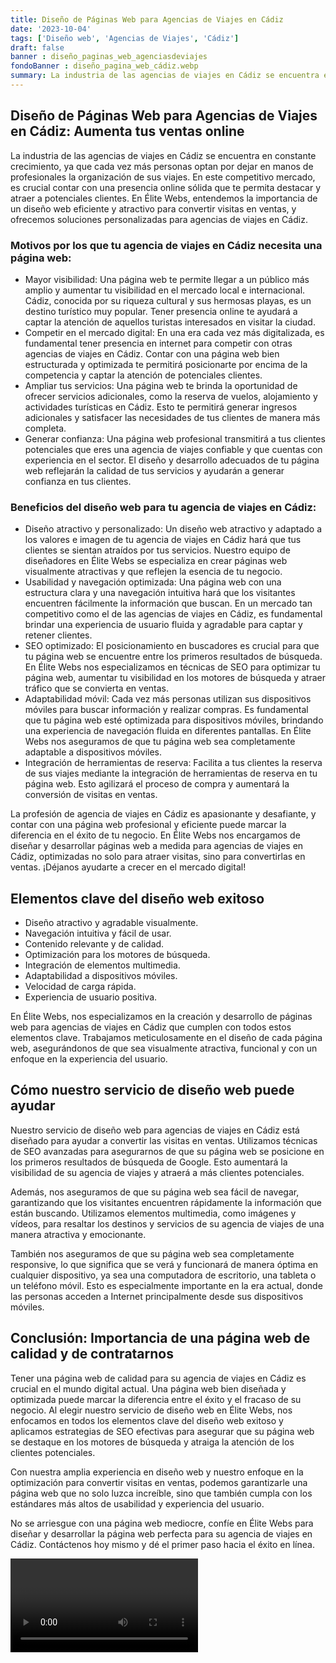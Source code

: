 ```yaml
---
title: Diseño de Páginas Web para Agencias de Viajes en Cádiz
date: '2023-10-04'
tags: ['Diseño web', 'Agencias de Viajes', 'Cádiz']
draft: false
banner : diseño_paginas_web_agenciasdeviajes
fondoBanner : diseño_pagina_web_cádiz.webp
summary: La industria de las agencias de viajes en Cádiz se encuentra en constante crecimiento, ya que cada vez más personas optan por dejar en manos de profesionales la organización de sus viajes. En este competitivo mercado, es crucial contar con una presencia online sólida que te permita destacar y atraer a potenciales clientes. En Élite Webs, entendemos la importancia de un diseño web eficiente y atractivo para convertir visitas en ventas, y ofrecemos soluciones personalizadas para agencias de viajes en Cádiz.
---
```


## Diseño de Páginas Web para Agencias de Viajes en Cádiz: Aumenta tus ventas online

La industria de las agencias de viajes en Cádiz se encuentra en constante crecimiento, ya que cada vez más personas optan por dejar en manos de profesionales la organización de sus viajes. En este competitivo mercado, es crucial contar con una presencia online sólida que te permita destacar y atraer a potenciales clientes. En Élite Webs, entendemos la importancia de un diseño web eficiente y atractivo para convertir visitas en ventas, y ofrecemos soluciones personalizadas para agencias de viajes en Cádiz.

### Motivos por los que tu agencia de viajes en Cádiz necesita una página web:

- Mayor visibilidad: Una página web te permite llegar a un público más amplio y aumentar tu visibilidad en el mercado local e internacional. Cádiz, conocida por su riqueza cultural y sus hermosas playas, es un destino turístico muy popular. Tener presencia online te ayudará a captar la atención de aquellos turistas interesados en visitar la ciudad.
- Competir en el mercado digital: En una era cada vez más digitalizada, es fundamental tener presencia en internet para competir con otras agencias de viajes en Cádiz. Contar con una página web bien estructurada y optimizada te permitirá posicionarte por encima de la competencia y captar la atención de potenciales clientes.
- Ampliar tus servicios: Una página web te brinda la oportunidad de ofrecer servicios adicionales, como la reserva de vuelos, alojamiento y actividades turísticas en Cádiz. Esto te permitirá generar ingresos adicionales y satisfacer las necesidades de tus clientes de manera más completa.
- Generar confianza: Una página web profesional transmitirá a tus clientes potenciales que eres una agencia de viajes confiable y que cuentas con experiencia en el sector. El diseño y desarrollo adecuados de tu página web reflejarán la calidad de tus servicios y ayudarán a generar confianza en tus clientes.

### Beneficios del diseño web para tu agencia de viajes en Cádiz:

- Diseño atractivo y personalizado: Un diseño web atractivo y adaptado a los valores e imagen de tu agencia de viajes en Cádiz hará que tus clientes se sientan atraídos por tus servicios. Nuestro equipo de diseñadores en Élite Webs se especializa en crear páginas web visualmente atractivas y que reflejen la esencia de tu negocio.
- Usabilidad y navegación optimizada: Una página web con una estructura clara y una navegación intuitiva hará que los visitantes encuentren fácilmente la información que buscan. En un mercado tan competitivo como el de las agencias de viajes en Cádiz, es fundamental brindar una experiencia de usuario fluida y agradable para captar y retener clientes.
- SEO optimizado: El posicionamiento en buscadores es crucial para que tu página web se encuentre entre los primeros resultados de búsqueda. En Élite Webs nos especializamos en técnicas de SEO para optimizar tu página web, aumentar tu visibilidad en los motores de búsqueda y atraer tráfico que se convierta en ventas.
- Adaptabilidad móvil: Cada vez más personas utilizan sus dispositivos móviles para buscar información y realizar compras. Es fundamental que tu página web esté optimizada para dispositivos móviles, brindando una experiencia de navegación fluida en diferentes pantallas. En Élite Webs nos aseguramos de que tu página web sea completamente adaptable a dispositivos móviles.
- Integración de herramientas de reserva: Facilita a tus clientes la reserva de sus viajes mediante la integración de herramientas de reserva en tu página web. Esto agilizará el proceso de compra y aumentará la conversión de visitas en ventas.

La profesión de agencia de viajes en Cádiz es apasionante y desafiante, y contar con una página web profesional y eficiente puede marcar la diferencia en el éxito de tu negocio. En Élite Webs nos encargamos de diseñar y desarrollar páginas web a medida para agencias de viajes en Cádiz, optimizadas no solo para atraer visitas, sino para convertirlas en ventas. ¡Déjanos ayudarte a crecer en el mercado digital!

<GifSeo />

<Cta />

## Elementos clave del diseño web exitoso

- Diseño atractivo y agradable visualmente.
- Navegación intuitiva y fácil de usar.
- Contenido relevante y de calidad.
- Optimización para los motores de búsqueda.
- Integración de elementos multimedia.
- Adaptabilidad a dispositivos móviles.
- Velocidad de carga rápida.
- Experiencia de usuario positiva.

En Élite Webs, nos especializamos en la creación y desarrollo de páginas web para agencias de viajes en Cádiz que cumplen con todos estos elementos clave. Trabajamos meticulosamente en el diseño de cada página web, asegurándonos de que sea visualmente atractiva, funcional y con un enfoque en la experiencia del usuario.

## Cómo nuestro servicio de diseño web puede ayudar

Nuestro servicio de diseño web para agencias de viajes en Cádiz está diseñado para ayudar a convertir las visitas en ventas. Utilizamos técnicas de SEO avanzadas para asegurarnos de que su página web se posicione en los primeros resultados de búsqueda de Google. Esto aumentará la visibilidad de su agencia de viajes y atraerá a más clientes potenciales.

Además, nos aseguramos de que su página web sea fácil de navegar, garantizando que los visitantes encuentren rápidamente la información que están buscando. Utilizamos elementos multimedia, como imágenes y vídeos, para resaltar los destinos y servicios de su agencia de viajes de una manera atractiva y emocionante.

También nos aseguramos de que su página web sea completamente responsive, lo que significa que se verá y funcionará de manera óptima en cualquier dispositivo, ya sea una computadora de escritorio, una tableta o un teléfono móvil. Esto es especialmente importante en la era actual, donde las personas acceden a Internet principalmente desde sus dispositivos móviles.

## Conclusión: Importancia de una página web de calidad y de contratarnos

Tener una página web de calidad para su agencia de viajes en Cádiz es crucial en el mundo digital actual. Una página web bien diseñada y optimizada puede marcar la diferencia entre el éxito y el fracaso de su negocio. Al elegir nuestro servicio de diseño web en Élite Webs, nos enfocamos en todos los elementos clave del diseño web exitoso y aplicamos estrategias de SEO efectivas para asegurar que su página web se destaque en los motores de búsqueda y atraiga la atención de los clientes potenciales.

Con nuestra amplia experiencia en diseño web y nuestro enfoque en la optimización para convertir visitas en ventas, podemos garantizarle una página web que no solo luzca increíble, sino que también cumpla con los estándares más altos de usabilidad y experiencia del usuario.

No se arriesgue con una página web mediocre, confíe en Élite Webs para diseñar y desarrollar la página web perfecta para su agencia de viajes en Cádiz. Contáctenos hoy mismo y dé el primer paso hacia el éxito en línea.

<Video />

<CtaBot job='Agencias de Viajes' city='Cádiz'/>

<Gmaps query='Cádiz+españa+maps' />